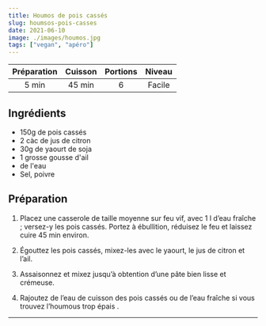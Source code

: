 ```yaml
---
title: Houmos de pois cassés
slug: houmsos-pois-casses
date: 2021-06-10
image: ./images/houmos.jpg
tags: ["vegan", "apéro"]
---
```


| Préparation | Cuisson | Portions | Niveau |
| :-: | :-: | :-: | :-: |
| 5 min | 45 min | 6 | Facile |

## Ingrédients
- <ListItem>150g de pois cassés</ListItem>
- <ListItem>2 càc de jus de citron</ListItem>
- <ListItem>30g de yaourt de soja</ListItem>
- <ListItem>1 grosse gousse d'ail</ListItem>
- <ListItem>de l'eau</ListItem>
- <ListItem>Sel, poivre</ListItem>

## Préparation

1. Placez une casserole de taille moyenne sur feu vif, avec 1 l d’eau fraîche ; versez-y les pois cassés. Portez à ébullition, réduisez le feu et laissez cuire 45 min environ.

2. Égouttez les pois cassés, mixez-les avec le yaourt, le jus de citron et l’ail.

3. Assaisonnez et mixez jusqu’à obtention d’une pâte bien lisse et crémeuse.

4. Rajoutez de l’eau de cuisson des pois cassés ou de l’eau fraîche si vous trouvez l’houmous trop épais .

---
